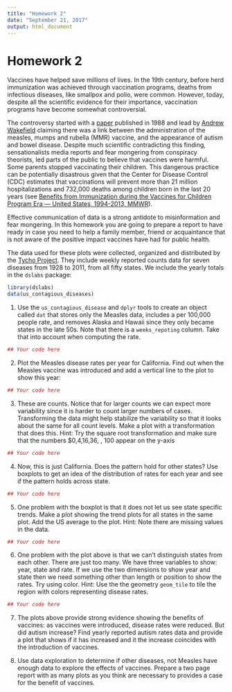 ```yaml
---
title: "Homework 2"
date: "September 21, 2017"
output: html_document
---
```


# Homework 2

Vaccines have helped save millions of lives. In the 19th century, before herd immunization was achieved through vaccination programs, deaths from infectious diseases, like smallpox and polio, were common. However, today, despite all the scientific evidence for their importance, vaccination programs have become somewhat controversial.

The controversy started with a [paper](http://www.thelancet.com/journals/lancet/article/PIIS0140-6736(97)11096-0/abstract) published in 1988 and lead by [Andrew Wakefield](https://en.wikipedia.org/wiki/Andrew_Wakefield) claiming 
there was a link between the administration of the measles, mumps and rubella (MMR) vaccine, and the appearance of autism and bowel disease. 
Despite much scientific contradicting this finding, sensationalists media reports and fear mongering from conspiracy theorists, led parts of the public to believe that vaccines were harmful. Some parents stopped vaccinating their children. This dangerous practice can be potentially disastrous given that the Center for Disease Control (CDC) estimates that vaccinations will prevent more than 21 million hospitalizations and 732,000 deaths among children born in the last 20 years (see [Benefits from Immunization during the Vaccines for Children Program Era — United States, 1994-2013, MMWR](https://www.cdc.gov/mmwr/preview/mmwrhtml/mm6316a4.htm)). 

Effective communication of data is a strong antidote to misinformation and fear mongering. In this homework you are going to prepare a report to have ready in case you need to help a family member, friend or acquaintance that is not aware of the positive impact vaccines have had for public health.

The data used for these plots were collected, organized and distributed by the [Tycho Project](http://www.tycho.pitt.edu/). They include weekly reported counts data for seven diseases from 1928 to 2011, from all fifty states. We include the yearly totals in the `dslabs` package:

```r
library(dslabs)
data(us_contagious_diseases)
```

1. Use the `us_contagious_disease` and `dplyr` tools to create an object called `dat` that stores only the Measles data, includes a per 100,000 people rate, and removes Alaska and Hawaii since they only became states in the late 50s. Note that there is a `weeks_repoting` column. Take that into account when computing the rate.

```r
## Your code here
```

2. Plot the Measles disease rates per year for California. Find out when the Measles vaccine was introduced and add a vertical line to the plot to show this year:

```r
## Your code here
```

3. These are counts. Notice that for larger counts we can expect more variability since it is harder to count larger numbers of cases. Transforming the data might help stabilize the variability so that it looks about the same for all count levels. Make a plot with a transformation that does this. Hint: Try the square root transformation and make sure that the numbers $0,4,16,36, \dots, 100 appear on the y-axis

```r
## Your code here
```

4. Now, this is just California. Does the pattern hold for other states? 
Use boxplots to get an idea of the distribution of rates for each year and see if the pattern holds across state.

```r
## Your code here
```


5. One problem with the boxplot is that it does not let us see state specific trends. Make a plot showing the trend plots for all states in the same plot. Add the US average to the plot. Hint: Note there are missing values in the data.

```r
## Your code here
```

6. One problem with the plot above is that we can't distinguish states from each other. There are just too many. We have three variables to show: year, state and rate. If we use the two dimensions to show year and state then we need something other than length or position to show the rates. Try using color. Hint: Use the the geometry `geom_tile` to tile the region with colors representing disease rates. 

```r
## Your code here
```

7. The plots above provide strong evidence showing the benefits of vaccines: as vaccines were introduced, disease rates were reduced. But did autism increase? Find yearly reported autism rates data and provide a plot that shows if it has increased and it the increase coincides with the introduction of vaccines.

8. Use data exploration to determine if other diseases, not Measles have enough data to explore the effects of vaccines. Prepare a two page report with as many plots as you think are necessary to provides a case for the benefit of vaccines.

